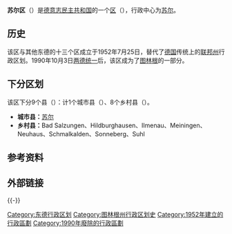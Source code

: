 {{Infobox settlement
| name = 苏尔区
| native_name                    = Bezirk Suhl
| settlement_type         = [[东德|东德]][[德意志民主共和國行政區劃|分区]]
| image_map               = District of  Suhl  in German Democratic Republic.svg
| mapsize                 = 
| map_alt                 = 
| map_caption             = 在德意志民主共和国的位置
| latd  = 50 |latm  = 35 |lats  =  |latNS  = N
| longd = 10 |longm = 45 |longs =  |longEW = E
| coordinates_type        = type:adm1st_region:DE
| subdivision_type        = [[世界地理索引|国家]]
| subdivision_name        = [[東德|東德]]
| subdivision_type1       = [[德意志民主共和國行政區劃|县]]
| subdivision_name1       = 8乡村县，1城市县
<!-- established --------------->
| established_title       = 成立
| established_date        = 1952年
| extinct_title           = 解体
| extinct_date            = 1990年
| seat                    = [[苏尔_(德国)|苏尔]]
| area_total_km2          = 3856 
| elevation_max_m         = 
| elevation_min_m         = 
| population_footnotes    = <ref name=a>''"40 Jahre DDR"'', National central administration for statistics, May 1989 </ref>
| population_total        = 549400 
| population_as_of        = 1989
| population_density_km2  = auto
| postal_code_type        = <!-- enter ZIP code, Postcode, Post code, Postal code... -->
| postal_code             = 
| area_code_type          = <!-- defaults to: Area code(s) -->
| area_code               = 
| registration_plate      = O
}}
'''苏尔区'''（{{lang-de|Bezirk Suhl}}）是[[德意志民主共和国|德意志民主共和国]]的一个[[德意志民主共和國行政區劃|区]]（{{lang|de|Bezirk}}），行政中心为[[苏尔_(德国)|苏尔]]。

==历史==
该区与其他东德的十三个区成立于1952年7月25日，替代了[[德国|德国]]传统上的[[联邦州_(德国)|联邦州]]行政区划。1990年10月3日[[两德统一|两德统一]]后，该区成为了[[图林根|图林根]]的一部分。

==下分区划==
该区下分9个县（{{lang|de|Kreise}}）：计1个城市县（{{lang|de|Stadtkreise}}）、8个乡村县（{{lang|de|Landkreise}}）。
*'''城市县：'''[[苏尔_(德国)|苏尔]]
*'''乡村县：'''Bad Salzungen、Hildburghausen、Ilmenau、Meiningen、Neuhaus、Schmalkalden、Sonneberg、Suhl

==参考资料==
{{Reflist}}

==外部链接==
{{commonscat-inline|Bezirk Suhl}}

{{-}}
{{Bezirke DDR}}

[[Category:东德行政区划|Category:东德行政区划]]
[[Category:图林根州行政区划史|Category:图林根州行政区划史]]
[[Category:1952年建立的行政區劃|Category:1952年建立的行政區劃]]
[[Category:1990年廢除的行政區劃|Category:1990年廢除的行政區劃]]
{{germany-geo-stub}}